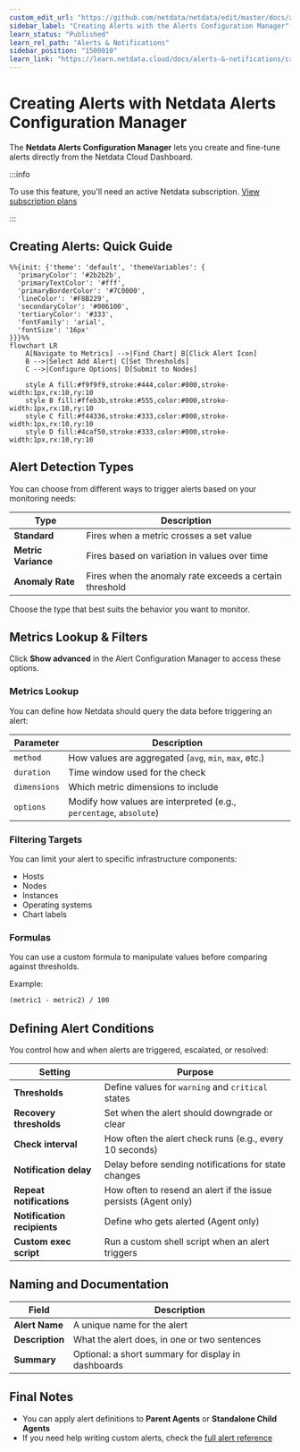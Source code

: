 ```yaml
---
custom_edit_url: "https://github.com/netdata/netdata/edit/master/docs/alerts-and-notifications/creating-alerts-with-netdata-alerts-configuration-manager.md"
sidebar_label: "Creating Alerts with the Alerts Configuration Manager"
learn_status: "Published"
learn_rel_path: "Alerts & Notifications"
sidebar_position: "1500010"
learn_link: "https://learn.netdata.cloud/docs/alerts-&-notifications/creating-alerts-with-the-alerts-configuration-manager"
---
```


# Creating Alerts with Netdata Alerts Configuration Manager

The **Netdata Alerts Configuration Manager** lets you create and fine-tune alerts directly from the Netdata Cloud Dashboard.

:::info

To use this feature, you'll need an active Netdata subscription. [View subscription plans](https://www.netdata.cloud/pricing/)

:::

## Creating Alerts: Quick Guide

```mermaid
%%{init: {'theme': 'default', 'themeVariables': { 
  'primaryColor': '#2b2b2b',
  'primaryTextColor': '#fff', 
  'primaryBorderColor': '#7C0000',
  'lineColor': '#F8B229',
  'secondaryColor': '#006100',
  'tertiaryColor': '#333',
  'fontFamily': 'arial',
  'fontSize': '16px'
}}}%%
flowchart LR
    A[Navigate to Metrics] -->|Find Chart| B[Click Alert Icon]
    B -->|Select Add Alert| C[Set Thresholds]
    C -->|Configure Options| D[Submit to Nodes]
        
    style A fill:#f9f9f9,stroke:#444,color:#000,stroke-width:1px,rx:10,ry:10
    style B fill:#ffeb3b,stroke:#555,color:#000,stroke-width:1px,rx:10,ry:10
    style C fill:#f44336,stroke:#333,color:#000,stroke-width:1px,rx:10,ry:10
    style D fill:#4caf50,stroke:#333,color:#000,stroke-width:1px,rx:10,ry:10
```

## Alert Detection Types

You can choose from different ways to trigger alerts based on your monitoring needs:

| Type                | Description                                             |
|---------------------|---------------------------------------------------------|
| **Standard**        | Fires when a metric crosses a set value                 |
| **Metric Variance** | Fires based on variation in values over time            |
| **Anomaly Rate**    | Fires when the anomaly rate exceeds a certain threshold |

Choose the type that best suits the behavior you want to monitor.

## Metrics Lookup & Filters

Click **Show advanced** in the Alert Configuration Manager to access these options.

### Metrics Lookup

You can define how Netdata should query the data before triggering an alert:

| Parameter    | Description                                                        |
|--------------|--------------------------------------------------------------------|
| `method`     | How values are aggregated (`avg`, `min`, `max`, etc.)              |
| `duration`   | Time window used for the check                                     |
| `dimensions` | Which metric dimensions to include                                 |
| `options`    | Modify how values are interpreted (e.g., `percentage`, `absolute`) |

### Filtering Targets

You can limit your alert to specific infrastructure components:

- Hosts
- Nodes
- Instances
- Operating systems
- Chart labels

### Formulas

You can use a custom formula to manipulate values before comparing against thresholds.

Example:

```txt
(metric1 - metric2) / 100
```

## Defining Alert Conditions

You control how and when alerts are triggered, escalated, or resolved:

| Setting                     | Purpose                                                         |
|-----------------------------|-----------------------------------------------------------------|
| **Thresholds**              | Define values for `warning` and `critical` states               |
| **Recovery thresholds**     | Set when the alert should downgrade or clear                    |
| **Check interval**          | How often the alert check runs (e.g., every 10 seconds)         |
| **Notification delay**      | Delay before sending notifications for state changes            |
| **Repeat notifications**    | How often to resend an alert if the issue persists (Agent only) |
| **Notification recipients** | Define who gets alerted (Agent only)                            |
| **Custom exec script**      | Run a custom shell script when an alert triggers                |

## Naming and Documentation

| Field           | Description                                         |
|-----------------|-----------------------------------------------------|
| **Alert Name**  | A unique name for the alert                         |
| **Description** | What the alert does, in one or two sentences        |
| **Summary**     | Optional: a short summary for display in dashboards |

## Final Notes

- You can apply alert definitions to **Parent Agents** or **Standalone Child Agents**
- If you need help writing custom alerts, check the [full alert reference](/docs/alerts-&-notifications/alert-configuration-reference)
